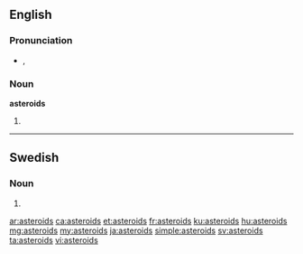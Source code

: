 ==English==

===Pronunciation===
* {{enPR|ăs'tə-roidz"}}, {{IPA|/ˈæstəˌroɪdz/}}

===Noun===
'''asteroids'''

# {{plural of|asteroid}}

----

==Swedish==

===Noun===
{{head|sv|noun form}}

# {{sv-noun-form-indef-gen|asteroid}}

[[ar:asteroids]]
[[ca:asteroids]]
[[et:asteroids]]
[[fr:asteroids]]
[[ku:asteroids]]
[[hu:asteroids]]
[[mg:asteroids]]
[[my:asteroids]]
[[ja:asteroids]]
[[simple:asteroids]]
[[sv:asteroids]]
[[ta:asteroids]]
[[vi:asteroids]]